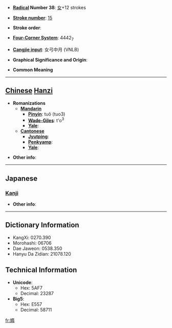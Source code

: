 * '''[[Wiktionary:Chinese radical index| Radical]] Number 38''': [[Wiktionary:Chinese radical index 女|女]]+12 strokes

* '''[[Wiktionary:Chinese total strokes index|Stroke number]]''': [[Wiktionary:Chinese total strokes index 15|15]]

* '''Stroke order''': 

* '''[[Wiktionary:Chinese four corner index|Four-Corner System]]''': 4442<sub>7</sub>

* '''[[Wiktionary:Chinese Cangjie index|Cangjie input]]''': 女弓中月 (VNLB)

* '''Graphical Significance and Origin''': 

* '''Common Meaning'''

----

== [[Chinese]] [[Hanzi]] ==

* '''Romanizations'''
** '''[[Mandarin]]'''
*** '''[[Pinyin]]''': tuǒ (tuo3)
*** '''[[Wade-Giles]]''': t'o<sup>3</sup>
*** '''[[Yale]]''': 
** '''[[Cantonese]]'''
*** '''[[Jyutping]]''':
*** '''[[Penkyamp]]''': 
*** '''[[Yale]]''': 

* '''Other info''': 

----

==Japanese==
===[[Kanji]]===
{{kanji|on readings=[[た]] (ta)
|kun readings=[[みめよい]] (mimeyoi), [[うつくしい]] (utsukushii)
}}

* '''Other info''':  

----

== Dictionary Information ==

* KangXi: 0270.390
* Morohashi: 06706
* Dae Jaweon: 0538.350
* Hanyu Da Zidian: 21078.120

== Technical Information ==

* '''Unicode''':
** Hex: 5AF7
** Decimal: 23287
* '''Big5''':
** Hex: E557
** Decimal: 58711

[[fr:嫷]]